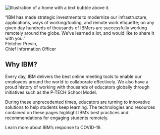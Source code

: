 
<Row className="homepage-row">
<Column colMd={4} offsetMd={4} colLg={4} offsetLg={8} noGutterSm>
    <HomepageTile
      ratio="2:1"
      theme="teal"
      title="Tools and resources"
      actionIcon="arrowRight"
      link="/tips-for-teachers/overview"
      hoverColor="#004144"
      iconColor="light"
      marginTop="2rem"
    />
</Column>
</Row>
<div className="bx--row" style={{ marginTop: "0" }}>
<Column colLg={4} colMd={4} offsetLg={4} noGutterSm>
    <HomepageTile
      ratio={{ default: '2:1', md: '1:1', }}
      theme="dark"
      subtitle="Share and replay large lectures and video content."
      title="IBM Watson Media"
      identityIcon="pictograms/watson--avatar.svg"
      link="/tips-for-teachers/overview"
      hoverColor="#393939"
    />
</Column>
<Column colLg={4} colMd={4} noGutterSm>
    <HomepageTile
      ratio={{ default: '2:1', md: '1:1', }}
      theme="dark"
      subtitle="Best for small virtual classroom meetups and parent conferences."
      title="Cisco Webex Meetings"
      identityIcon="pictograms/desktop.svg"
      link="/for-parents-or-guardians"
      hoverColor="#393939"
    />
</Column>
</div>
<div className="bx--row" style={{ marginTop: "0" }}>
<Column colMd={4} colLg={4} offsetLg={4} noGutterSm>
    <HomepageTile
      ratio={{ default: '2:1', md: '1:1', }}
      theme="dark"
      subtitle="Message with larger groups of students in realtime."
      title="Cisco Webex Teams"
      identityIcon="pictograms/group.svg"
      link="/for-students"
      hoverColor="#393939"
    />
</Column>
<Column colLg={4} colMd={4} noGutterSm>
    <HomepageTile
      ratio={{ default: '2:1', md: '1:1', }}
      theme="dark"
      subtitle="Learn how these free tools and courses may help your class. "
      title="Free IBM Resources"
      identityIcon="pictograms/bee.svg"
      link="/for-administrators"
      hoverColor="#393939"
    />
</Column>
</div>

<div className="bx--row homepage-quote-row">
<div className="bx--col-md-4 bx--col-lg-4">
<div className="homepage-image-container">
<div>

![Illustration of a home with a text bubble above it.](/images/homepage-02.png)

</div>
</div>
</div>
<div className="bx--col-md-4 bx--col-lg-8 homepage-quote-column">

<div className="bx--type-serif homepage-quote">“IBM has made strategic investments to modernize our infrastructure, applications, ways of working/tooling, and remote work etiquette; on any given day hundreds of thousands of IBMers are successfully working remotely around the globe. We’ve learned a lot, and would like to share it with you.”</div>

<div>
<div className="bx--type-semibold bx-type-caption-01">Fletcher Previn,</div>
<div className="bx--type-caption-01">Chief Information Officer</div>
</div>

</div>
</div>

<Row>
<Column colLg={4}>

<h2 className='section-header-h2'>Why IBM?</h2>

</Column>
<Column colLg={8}>

Every day, IBM delivers the best online meeting tools to enable our employees around the world to collaborate effectively. We also have a proud history of working with thousands of educators globally through initiatives such as the P-TECH School Model.

During these unprecedented times, educators are turning to innovative solutions to help students keep learning. The technologies and resources contained on these pages highlight IBM’s best practices and recommendations for engaging students remotely.

Learn more about IBM’s response to COVID-19.

</Column>
</Row>